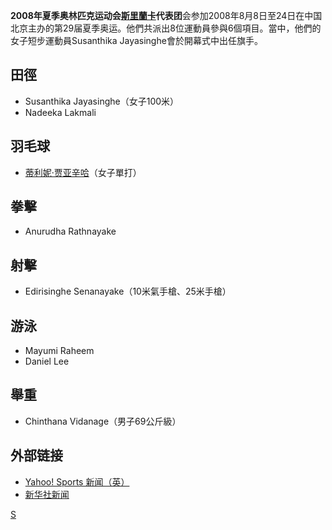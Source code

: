 {{noteTA|G1=Sports}}
{{Infobox Country Olympics
|NOC=SRI
|games=2008年夏季
|competitors= 8
|sports= 6
|flagbearer=Susanthika Jayasinghe 
}}

'''2008年夏季奥林匹克运动会[[斯里蘭卡|斯里蘭卡]]代表团'''会参加2008年8月8日至24日在中国北京主办的第29届夏季奥运。他們共派出8位運動員參與6個項目。當中，他們的女子短步運動員Susanthika Jayasinghe會於開幕式中出任旗手。

== 田徑 ==
*Susanthika Jayasinghe（女子100米）
*Nadeeka Lakmali

== 羽毛球 ==
*[[蒂利妮·贾亚辛哈|蒂利妮·贾亚辛哈]]（女子單打）

== 拳擊 ==
*Anurudha Rathnayake

== 射擊 ==
*Edirisinghe Senanayake（10米氣手槍、25米手槍）

== 游泳 ==
*Mayumi Raheem 
*Daniel Lee 

== 舉重 ==
*Chinthana Vidanage（男子69公斤級）

== 外部链接 ==
*[http://uk.eurosport.yahoo.com/25012008/58/cambodian-officials-outnumber-athletes.html Yahoo! Sports 新闻（英）]{{Wayback|url=http://uk.eurosport.yahoo.com/25012008/58/cambodian-officials-outnumber-athletes.html |date=20190822001626 }}
*[http://news.xinhuanet.com/english/2008-05/30/content_8282290.htm 新华社新闻]{{Wayback|url=http://news.xinhuanet.com/english/2008-05/30/content_8282290.htm |date=20160304051420 }}

{{NOCin2008SummerOlympics}}

[[Category:2008年夏季奧林匹克運動會代表團|S]]